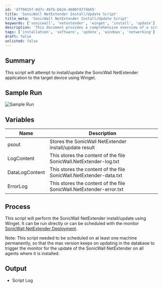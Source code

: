 ```yaml
---
id: 'd7f9015f-0d7c-4bfb-b624-4600f4774b65'
title: 'SonicWall NetExtender Install/Update Script'
title_meta: 'SonicWall NetExtender Install/Update Script'
keywords: ['sonicwall', 'netextender', 'winget', 'install', 'update']
description: 'This document provides a comprehensive overview of a script designed to install or update the SonicWall NetExtender application on target devices using Winget. It includes sample runs, variable descriptions, and process details to ensure effective deployment.'
tags: ['installation', 'software', 'update', 'windows', 'networking']
draft: false
unlisted: false
---
```

## Summary

This script will attempt to install/update the SonicWall NetExtender application to the target device using Winget.

## Sample Run

![Sample Run](../../../static/img/SWM---Software---InstallUpdate-Sonicwall-NetExtender-Winget/image_1.png)

## Variables

| Name           | Description                                                             |
|----------------|-------------------------------------------------------------------------|
| psout          | Stores the SonicWall NetExtender install/update result                  |
| LogContent     | This stores the content of the file SonicWall.NetExtender-log.txt      |
| DataLogContent | This stores the content of the file SonicWall.NetExtender-data.txt     |
| ErrorLog       | This stores the content of the file SonicWall.NetExtender-error.txt    |

## Process

This script will perform the SonicWall NetExtender install/update using Winget. It can be run directly or can be scheduled with the monitor [SonicWall NetExtender Deployment](https://proval.itglue.com/DOC-5078775-13399330).

Note: This script needed to be scheduled on at least one machine permanently, so that the max version keeps on updating in the database to trigger the monitor for the update of the SonicWall NetExtender on all agents where it is installed.

## Output

- Script Log












